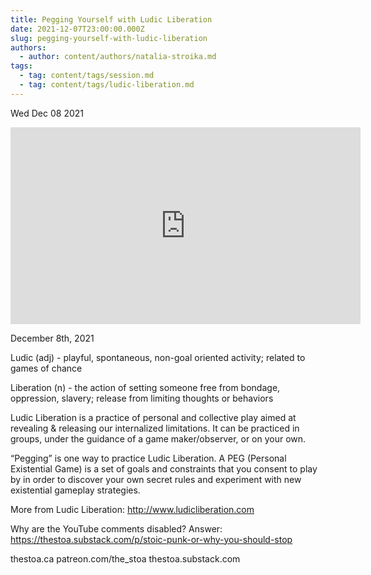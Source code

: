 ```yaml
---
title: Pegging Yourself with Ludic Liberation
date: 2021-12-07T23:00:00.000Z
slug: pegging-yourself-with-ludic-liberation
authors:
  - author: content/authors/natalia-stroika.md
tags:
  - tag: content/tags/session.md
  - tag: content/tags/ludic-liberation.md
---
```






Wed Dec 08 2021

<iframe width="560" height="315" src="https://www.youtube.com/embed/Juq34IRtOXc" title="Pegging Yourself with Ludic Liberation w/ Natalia Stroika" frameborder="0" allow="accelerometer; autoplay; clipboard-write; encrypted-media; gyroscope; picture-in-picture" allowfullscreen ></iframe>

December 8th, 2021

Ludic (adj) - playful, spontaneous, non-goal oriented activity; related to games of chance

Liberation (n) - the action of setting someone free from bondage, oppression, slavery; release from limiting thoughts or behaviors
 
Ludic Liberation is a practice of personal and collective play aimed at revealing & releasing our internalized limitations. It can be practiced in groups, under the guidance of a game maker/observer, or on your own. 

“Pegging” is one way to practice Ludic Liberation. A PEG (Personal Existential Game) is a set of goals and constraints that you consent to play by in order to discover your own secret rules and experiment with new existential gameplay strategies. 

More from Ludic Liberation:  http://www.ludicliberation.com

Why are the YouTube comments disabled? Answer: https://thestoa.substack.com/p/stoic-punk-or-why-you-should-stop

thestoa.ca
patreon.com/the_stoa
thestoa.substack.com


